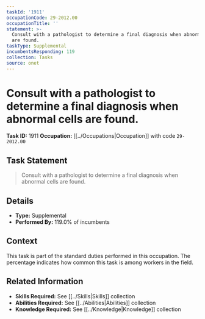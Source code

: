 ```yaml
---
taskId: '1911'
occupationCode: 29-2012.00
occupationTitle: ''
statement: >-
  Consult with a pathologist to determine a final diagnosis when abnormal cells
  are found.
taskType: Supplemental
incumbentsResponding: 119
collection: Tasks
source: onet
---
```

# Consult with a pathologist to determine a final diagnosis when abnormal cells are found.

**Task ID:** 1911
**Occupation:** [[../Occupations|Occupation]] with code `29-2012.00`

## Task Statement

> Consult with a pathologist to determine a final diagnosis when abnormal cells are found.

## Details

- **Type:** Supplemental
- **Performed By:** 119.0% of incumbents

## Context

This task is part of the standard duties performed in this occupation. The percentage indicates how common this task is among workers in the field.

## Related Information

- **Skills Required:** See [[../Skills|Skills]] collection
- **Abilities Required:** See [[../Abilities|Abilities]] collection
- **Knowledge Required:** See [[../Knowledge|Knowledge]] collection
